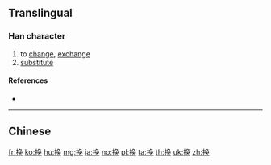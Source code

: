 {{character info/new}}
{{also|換}}
==Translingual==

===Han character===
{{Han char|rn=64|rad=手|as=07|sn=10|four=|canj=QNBK,XQNBK|ids=⿰扌奂}}

# to [[change]], [[exchange]]
# [[substitute]]

====References====
* {{Han ref|kx=0434.241|hdz=31886.040|uh=6362|ud=25442}}

----

==Chinese==
{{zh-see|換}}

[[fr:换]]
[[ko:换]]
[[hu:换]]
[[mg:换]]
[[ja:换]]
[[no:换]]
[[pl:换]]
[[ta:换]]
[[th:换]]
[[uk:换]]
[[zh:换]]